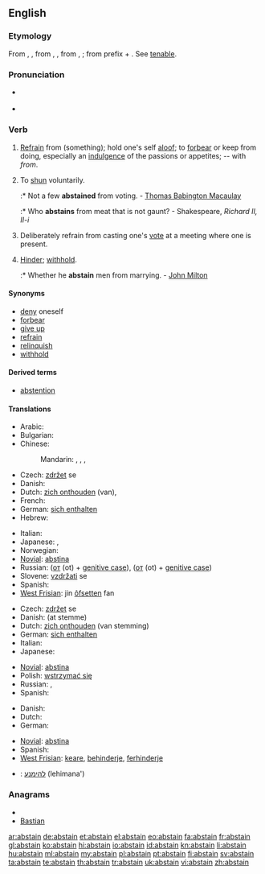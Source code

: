 ==English==

===Etymology===
From {{etyl|enm}} {{term|absteynen|lang=enm}}, {{term|abstenen|lang=enm}}, from {{etyl|fro}} {{term|astenir|lang=fro}}, {{term|abstenir|lang=fro}}, from {{etyl|la}} {{term|abstinere|lang=la}}, {{term|abstentum||keep or refrain from|lang=la}}; from prefix {{term|abs-|from|lang=la}} + {{term|tenere|hold|lang=la}}. See [[tenable]].

===Pronunciation===
* {{a|RP}} {{IPA|/əbˈsteɪn/}}
* {{rhymes|eɪn}}

===Verb===
{{en-verb}}

# {{intransitive}} [[refrain|Refrain]] from (something); hold one's self [[aloof]]; to [[forbear]] or keep from doing, especially an [[indulgence]] of the passions or appetites; -- with ''from''.
# {{intransitive}} To [[shun]] voluntarily.
#:* Not a few '''abstained''' from voting. - [[w:Thomas Babington Macaulay|Thomas Babington Macaulay]]
#:* Who '''abstains''' from meat that is not gaunt? - Shakespeare, ''Richard II, II-i''
# {{intransitive}} Deliberately refrain from casting one's [[vote]] at a meeting where one is present.
# {{transitive}} [[hinder|Hinder]]; [[withhold]].
#:* Whether he '''abstain''' men from marrying. - [[w:John Milton|John Milton]]

====Synonyms====
* [[deny]] oneself
* [[forbear]]
* [[give up]]
* [[refrain]]
* [[relinquish]]
* [[withhold]]

====Derived terms====
* [[abstention]]

====Translations====
{{trans-top|refrain from}}
* Arabic: {{t|ar|امتنع|tr=imtana`a}}
* Bulgarian: {{t|bg|въздържам се}}
* Chinese:
*: Mandarin: {{t-|cmn|避免|tr=bìmiǎn|sc=Hani}},  {{t|cmn|戒除|tr=jièchú|sc=Hani}}, {{t|zh|棄權|sc=Hani}}, {{t|zh|弃权|tr=qìquán|sc=Hani}}
* Czech: [[zdržet]] se
* Danish: {{t|da|afholde sig fra}}
* Dutch: [[zich onthouden]] (van), {{t|nl|abstineren}}
* French: {{t+|fr|s'abstenir}}
* German: [[sich enthalten]]
* Hebrew: {{t-|he|התנזר|hith'nazer}}
{{trans-mid}}
* Italian: {{t-|it|astenersi}}
* Japanese: {{t|ja|慎む|tr=tsutsushimu}}, {{t|ja|差し控える|tr=sashihikaeru}}
* Norwegian: {{t|no|avholde seg}}
* [[Novial]]: [[abstina]]
* Russian: {{t|ru|воздержаться|tr=vozderžát'sja}} ([[от]] (ot) + [[genitive case]]),  {{qualifier|imperfective}} {{t|ru|воздерживаться|tr=vozdérživat'sja}} ([[от]] (ot) + [[genitive case]])
* Slovene: [[vzdržati]] se
* Spanish: {{t+|es|abstenerse}}
* [[West Frisian]]: jin [[ôfsetten]] fan
{{trans-bottom}}

{{trans-top|refrain from voting}}
* Czech: [[zdržet]] se
* Danish: {{t|da|afholde sig fra}} (at stemme)
* Dutch: [[zich onthouden]] (van stemming)
* German: [[sich enthalten]]
* Italian: {{t-|it|astenersi}}
* Japanese: {{t|ja|投票を棄権する|tr=tōhyōo kikensuru}}
{{trans-mid}}
* [[Novial]]: [[abstina]]
* Polish: [[wstrzymać się]]
* Russian: {{t|ru|воздержаться|tr=vozderžát'sja}},  {{qualifier|imperfective}} {{t|ru|воздерживаться|tr=vozdérživat'sja}}
* Spanish: {{t+|es|abstenerse}}
{{trans-bottom}}

{{trans-top|hinder, withhold}}
* Danish: {{t-|da|forhindre}}
* Dutch: {{t+|nl|verhinderen}}
* German: {{t+|de|abhalten}}
{{trans-mid}}
* [[Novial]]: [[abstina]]
* Spanish: {{t-|es|retener}}
* [[West Frisian]]: [[keare]], [[behinderje]], [[ferhinderje]]
{{trans-bottom}}

{{checktrans-top}}
* {{ttbc|Hebrew}}: [[להימנע]] (lehimana')
{{trans-bottom}}


===Anagrams===
* {{alphagram|aabinst}}
* [[Bastian#English|Bastian]]

[[ar:abstain]]
[[de:abstain]]
[[et:abstain]]
[[el:abstain]]
[[eo:abstain]]
[[fa:abstain]]
[[fr:abstain]]
[[gl:abstain]]
[[ko:abstain]]
[[hi:abstain]]
[[io:abstain]]
[[id:abstain]]
[[kn:abstain]]
[[li:abstain]]
[[hu:abstain]]
[[ml:abstain]]
[[my:abstain]]
[[pl:abstain]]
[[pt:abstain]]
[[fi:abstain]]
[[sv:abstain]]
[[ta:abstain]]
[[te:abstain]]
[[th:abstain]]
[[tr:abstain]]
[[uk:abstain]]
[[vi:abstain]]
[[zh:abstain]]
